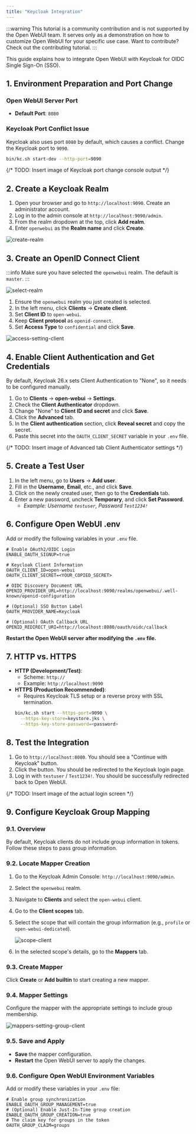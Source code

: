 ```yaml
---
title: "Keycloak Integration"
---
```


:::warning
This tutorial is a community contribution and is not supported by the Open WebUI team. It serves only as a demonstration on how to customize Open WebUI for your specific use case. Want to contribute? Check out the contributing tutorial.
:::

This guide explains how to integrate Open WebUI with Keycloak for OIDC Single Sign-On (SSO).

## 1. Environment Preparation and Port Change

### Open WebUI Server Port
- **Default Port**: `8080`

### Keycloak Port Conflict Issue
Keycloak also uses port `8080` by default, which causes a conflict. Change the Keycloak port to `9090`.

```bash
bin/kc.sh start-dev --http-port=9090
```
{/* TODO: Insert image of Keycloak port change console output */}

## 2. Create a Keycloak Realm

1.  Open your browser and go to `http://localhost:9090`. Create an administrator account.
2.  Log in to the admin console at `http://localhost:9090/admin`.
3.  From the realm dropdown at the top, click **Add realm**.
4.  Enter `openwebui` as the **Realm name** and click **Create**.

![create-realm](/images/features/auth/keycloak/create-realm.png)

## 3. Create an OpenID Connect Client

:::info
Make sure you have selected the `openwebui` realm. The default is `master`.
:::

![select-realm](/images/features/auth/keycloak/select-realm.png)

1.  Ensure the `openwebui` realm you just created is selected.
2.  In the left menu, click **Clients** → **Create client**.
3.  Set **Client ID** to `open-webui`.
4.  Keep **Client protocol** as `openid-connect`.
5.  Set **Access Type** to `confidential` and click **Save**.

![access-setting-client](/images/features/auth/keycloak/access-setting-client.png)

## 4. Enable Client Authentication and Get Credentials

By default, Keycloak 26.x sets Client Authentication to "None", so it needs to be configured manually.

1.  Go to **Clients** → **open-webui** → **Settings**.
2.  Check the **Client Authenticator** dropdown.
3.  Change "None" to **Client ID and secret** and click **Save**.
4.  Click the **Advanced** tab.
5.  In the **Client authentication** section, click **Reveal secret** and copy the secret.
6.  Paste this secret into the `OAUTH_CLIENT_SECRET` variable in your `.env` file.

{/* TODO: Insert image of Advanced tab Client Authenticator settings */}

## 5. Create a Test User

1.  In the left menu, go to **Users** → **Add user**.
2.  Fill in the **Username**, **Email**, etc., and click **Save**.
3.  Click on the newly created user, then go to the **Credentials** tab.
4.  Enter a new password, uncheck **Temporary**, and click **Set Password**.
    -   *Example: Username `testuser`, Password `Test1234!`*

## 6. Configure Open WebUI .env

Add or modify the following variables in your `.env` file.

```env
# Enable OAuth2/OIDC Login
ENABLE_OAUTH_SIGNUP=true

# Keycloak Client Information
OAUTH_CLIENT_ID=open-webui
OAUTH_CLIENT_SECRET=<YOUR_COPIED_SECRET>

# OIDC Discovery Document URL
OPENID_PROVIDER_URL=http://localhost:9090/realms/openwebui/.well-known/openid-configuration

# (Optional) SSO Button Label
OAUTH_PROVIDER_NAME=Keycloak

# (Optional) OAuth Callback URL
OPENID_REDIRECT_URI=http://localhost:8080/oauth/oidc/callback
```
**Restart the Open WebUI server after modifying the `.env` file.**

## 7. HTTP vs. HTTPS

-   **HTTP (Development/Test)**:
    -   Scheme: `http://`
    -   Example: `http://localhost:9090`
-   **HTTPS (Production Recommended)**:
    -   Requires Keycloak TLS setup or a reverse proxy with SSL termination.
    ```bash
    bin/kc.sh start --https-port=9090 \
      --https-key-store=keystore.jks \
      --https-key-store-password=<password>
    ```

## 8. Test the Integration

1.  Go to `http://localhost:8080`. You should see a "Continue with Keycloak" button.
2.  Click the button. You should be redirected to the Keycloak login page.
3.  Log in with `testuser` / `Test1234!`. You should be successfully redirected back to Open WebUI.

{/* TODO: Insert image of the actual login screen */}

## 9. Configure Keycloak Group Mapping

### 9.1. Overview
By default, Keycloak clients do not include group information in tokens. Follow these steps to pass group information.

### 9.2. Locate Mapper Creation
1.  Go to the Keycloak Admin Console: `http://localhost:9090/admin`.
2.  Select the `openwebui` realm.
3.  Navigate to **Clients** and select the `open-webui` client.
4.  Go to the **Client scopes** tab.
5.  Select the scope that will contain the group information (e.g., `profile` or `open-webui-dedicated`).

    ![scope-client](/images/features/auth/keycloak/scope-client.png)

6.  In the selected scope's details, go to the **Mappers** tab.

### 9.3. Create Mapper
Click **Create** or **Add builtin** to start creating a new mapper.

### 9.4. Mapper Settings
Configure the mapper with the appropriate settings to include group membership.

![mappers-setting-group-client](/images/features/auth/keycloak/mappers-setting-group-client.png)

### 9.5. Save and Apply
-   **Save** the mapper configuration.
-   **Restart** the Open WebUI server to apply the changes.

### 9.6. Configure Open WebUI Environment Variables
Add or modify these variables in your `.env` file:

```env
# Enable group synchronization
ENABLE_OAUTH_GROUP_MANAGEMENT=true
# (Optional) Enable Just-In-Time group creation
ENABLE_OAUTH_GROUP_CREATION=true
# The claim key for groups in the token
OAUTH_GROUP_CLAIM=groups
